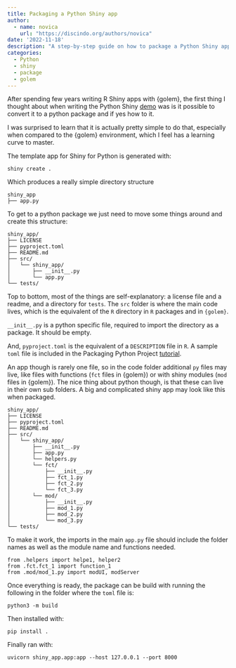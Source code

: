 ```yaml
---
title: Packaging a Python Shiny app
author:
  - name: novica
    url: "https://discindo.org/authors/novica"
date: '2022-11-18'
description: "A step-by-step guide on how to package a Python Shiny app, including directory structure, necessary files, and commands to build and run the package."
categories:
  - Python
  - shiny
  - package
  - golem
---
```


After spending few years writing R Shiny apps with {golem}, the first thing I thought about when writing the Python Shiny [demo](https://github.com/novica/pyshinywikidata) was is it possible to convert it to a python package and if yes how to it.

I was surprised to learn that it is actually pretty simple to do that, especially when compared to the {golem} environment, which I feel has a learning curve to master.

The template app for Shiny for Python is generated with:

```
shiny create .
```

Which produces a really simple directory structure

```
shiny_app
├── app.py
```


To get to a python package we just need to move some things around and create this structure:

```
shiny_app/
├── LICENSE
├── pyproject.toml
├── README.md
├── src/
│   └── shiny_app/
│       ├── __init__.py
│       └── app.py
└── tests/
```

Top to bottom, most of the things are self-explanatory: a license file and a readme, and a directory for `tests`. The `src` folder is where the main code lives, which is the equivalent of the `R` directory in `R` packages and in `{golem}`.

`__init__.py` is a python specific file, required to import the directory as a package. It should be empty.

And, `pyproject.toml` is the equivalent of a `DESCRIPTION` file in `R`. A sample `toml` file is included in the Packaging Python Project [tutorial](https://packaging.python.org/en/latest/tutorials/packaging-projects/).

An app though is rarely one file, so in the code folder additional `py` files may live, like files with functions (`fct` files in {golem}) or with shiny modules (`mod` files in {golem}). The nice thing about python though, is that these can live in their own sub folders. A big and complicated shiny app may look like this when packaged.


```
shiny_app/
├── LICENSE
├── pyproject.toml
├── README.md
├── src/
│   └── shiny_app/
│       ├── __init__.py
│       ├── app.py
│       └── helpers.py
│       └── fct/
│           ├── __init__.py
│           ├── fct_1.py
│           ├── fct_2.py
│           └── fct_3.py
│       └── mod/
│           ├── __init__.py
│           ├── mod_1.py
│           ├── mod_2.py
│           └── mod_3.py
└── tests/
```

To make it work, the imports in the main `app.py` file should include the folder names as well as the module name and functions needed.

```
from .helpers import helpe1, helper2
from .fct.fct_1 import function_1
from .mod/mod_1.py import modUI, modServer
```

Once everything is ready, the package can be build with running the following in the folder where the `toml` file is:

```
python3 -m build
```

Then installed with:

```
pip install .
```

Finally ran with:

```
uvicorn shiny_app.app:app --host 127.0.0.1 --port 8000
```
